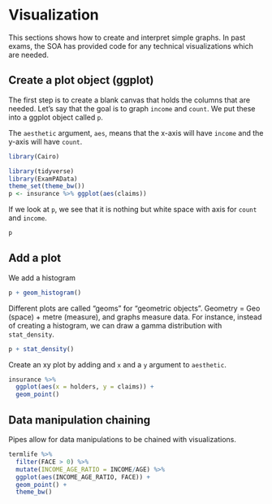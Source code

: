 # Visualization

This sections shows how to create and interpret simple graphs. In past exams, the SOA has provided code for any technical visualizations which are needed. 

## Create a plot object (ggplot)

The first step is to create a blank canvas that holds the columns that are needed.  Let's say that the goal is to graph `income` and `count`.  We put these into a ggplot object called `p`.

The `aesthetic` argument, `aes`, means that the x-axis will have `income` and the y-axis will have `count`.

```r
library(Cairo)
```


```r
library(tidyverse)
library(ExamPAData)
theme_set(theme_bw())
p <- insurance %>% ggplot(aes(claims))
```

If we look at `p`, we see that it is nothing but white space with axis for `count` and `income`.

```r
p
```

## Add a plot

We add a histogram

```r
p + geom_histogram()
```

Different plots are called "geoms" for "geometric objects".  Geometry = Geo (space) + metre (measure), and graphs measure data.  For instance, instead of creating a histogram, we can draw a gamma distribution with `stat_density`.

```r
p + stat_density()
```

Create an xy plot by adding and `x` and a `y` argument to `aesthetic`.

```r
insurance %>% 
  ggplot(aes(x = holders, y = claims)) + 
  geom_point()
```

## Data manipulation chaining

Pipes allow for data manipulations to be chained with visualizations.

```r
termlife %>% 
  filter(FACE > 0) %>% 
  mutate(INCOME_AGE_RATIO = INCOME/AGE) %>% 
  ggplot(aes(INCOME_AGE_RATIO, FACE)) + 
  geom_point() + 
  theme_bw()
```

